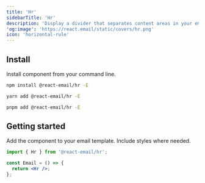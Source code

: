 ```yaml
---
title: 'Hr'
sidebarTitle: 'Hr'
description: 'Display a divider that separates content areas in your email.'
'og:image': 'https://react.email/static/covers/hr.png'
icon: 'horizontal-rule'
---
```


## Install

Install component from your command line.

<CodeGroup>

```sh npm
npm install @react-email/hr -E
```

```sh yarn
yarn add @react-email/hr -E
```

```sh pnpm
pnpm add @react-email/hr -E
```

</CodeGroup>

## Getting started

Add the component to your email template. Include styles where needed.

```jsx
import { Hr } from '@react-email/hr';

const Email = () => {
  return <Hr />;
};
```

<Snippet file="support.mdx" />
